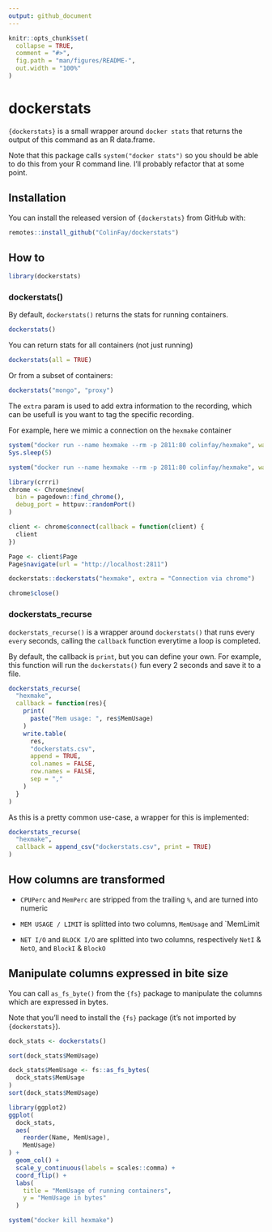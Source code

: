 ```yaml
---
output: github_document
---
```


<!-- README.md is generated from README.Rmd. Please edit that file -->

```r
knitr::opts_chunk$set(
  collapse = TRUE,
  comment = "#>",
  fig.path = "man/figures/README-",
  out.width = "100%"
)
```

# dockerstats

<!-- badges: start -->
<!-- badges: end -->

`{dockerstats}` is a small wrapper around `docker stats` that returns the output of this command as an R data.frame. 

Note that this package calls `system("docker stats")` so you should be able to do this from your R command line. I'll probably refactor that at some point. 

## Installation

You can install the released version of `{dockerstats}` from GitHub with:

``` r
remotes::install_github("ColinFay/dockerstats")
```

## How to 

```r
library(dockerstats)
```


### dockerstats()

By default, `dockerstats()` returns the stats for running containers. 

```r
dockerstats()
```

You can return stats for all containers (not just running)

```r
dockerstats(all = TRUE)
```

Or from a subset of containers:

```r
dockerstats("mongo", "proxy")
```

The `extra` param is used to add extra information to the recording, which can be usefull is you want to tag the specific recording. 

For example, here we mimic a connection on the `hexmake` container

```r
system("docker run --name hexmake --rm -p 2811:80 colinfay/hexmake", wait = FALSE)
Sys.sleep(5)
```

```r
system("docker run --name hexmake --rm -p 2811:80 colinfay/hexmake", wait = FALSE)

```



```r
library(crrri)
chrome <- Chrome$new(
  bin = pagedown::find_chrome(), 
  debug_port = httpuv::randomPort()
)

client <- chrome$connect(callback = function(client) {
  client
})

Page <- client$Page
Page$navigate(url = "http://localhost:2811")

dockerstats::dockerstats("hexmake", extra = "Connection via chrome")

chrome$close()
```


### dockerstats_recurse

`dockerstats_recurse()` is a wrapper around `dockerstats()` that runs every `every` seconds, calling the `callback` function everytime a loop is completed. 

By default, the callback is `print`, but you can define your own. For example, this function will run the `dockerstats()` fun every 2 seconds and save it to a file. 

```r
dockerstats_recurse(
  "hexmake",
  callback = function(res){
    print(
      paste("Mem usage: ", res$MemUsage)
    )
    write.table(
      res, 
      "dockerstats.csv", 
      append = TRUE, 
      col.names = FALSE, 
      row.names = FALSE, 
      sep = ","
    )
  }
)
```

As this is a pretty common use-case, a wrapper for this is implemented: 

```r
dockerstats_recurse(
  "hexmake",
  callback = append_csv("dockerstats.csv", print = TRUE)
)
```


## How columns are transformed

+ `CPUPerc` and `MemPerc` are stripped from the trailing `%`, and are turned into numeric

+ `MEM USAGE / LIMIT` is splitted into two columns, `MemUsage` and `MemLimit

+ `NET I/O` and `BLOCK I/O` are splitted into two columns, respectively `NetI` & `NetO`, and `BlockI` & `BlockO`

## Manipulate columns expressed in bite size

You can call `as_fs_byte()` from the `{fs}` package to manipulate the columns which are expressed in bytes. 

Note that you'll need to install the `{fs}` package (it's not imported by `{dockerstats}`).

```r
dock_stats <- dockerstats()

sort(dock_stats$MemUsage)

dock_stats$MemUsage <- fs::as_fs_bytes(
  dock_stats$MemUsage
)
sort(dock_stats$MemUsage)
```

```r
library(ggplot2)
ggplot(
  dock_stats, 
  aes(
    reorder(Name, MemUsage), 
    MemUsage)
) + 
  geom_col() +
  scale_y_continuous(labels = scales::comma) + 
  coord_flip() + 
  labs(
    title = "MemUsage of running containers", 
    y = "MemUsage in bytes"
  )
```

```r
system("docker kill hexmake")
```
